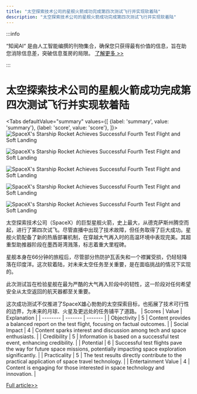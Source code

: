 ```yaml
---
title: "太空探索技术公司的星舰火箭成功完成第四次测试飞行并实现软着陆"
description: "太空探索技术公司的星舰火箭成功完成第四次测试飞行并实现软着陆"
---
```



:::info

“知闻AI“ 是由人工智能编撰的刊物集合，确保您只获得最有价值的信息，旨在助您消除信息差，突破信息茧房的局限。  [了解更多 >>](/zh-Hans/docs/guides)

:::

# 太空探索技术公司的星舰火箭成功完成第四次测试飞行并实现软着陆


<Tabs
	defaultValue="summary"
	values={[
	{label: 'summary', value: 'summary'},
	{label: 'score', value: 'score'},
]}>
<TabItem value="summary">
<img
  src="https://image.informedainews.com/2024/06/Tec-Ld1-1717722980-0.jpg"
  alt="SpaceX's Starship Rocket Achieves Successful Fourth Test Flight and Soft Landing"
/>

<img
  src="https://image.informedainews.com/2024/06/Tec-RUm-1717722980-1.jpg"
  alt="SpaceX's Starship Rocket Achieves Successful Fourth Test Flight and Soft Landing"
/>

<img
  src="https://image.informedainews.com/2024/06/Tec-pcJ-1717722980-2.jpg"
  alt="SpaceX's Starship Rocket Achieves Successful Fourth Test Flight and Soft Landing"
/>

<img
  src="https://image.informedainews.com/2024/06/Tec-jVl-1717722980-3.jpg"
  alt="SpaceX's Starship Rocket Achieves Successful Fourth Test Flight and Soft Landing"
/>

<img
  src="https://image.informedainews.com/2024/06/Tec-XIF-1717722980-4.jpg"
  alt="SpaceX's Starship Rocket Achieves Successful Fourth Test Flight and Soft Landing"
/>



太空探索技术公司（SpaceX）的巨型星舰火箭，史上最大，从德克萨斯州腾空而起，进行了第四次试飞。尽管直播中出现了技术故障，但任务取得了巨大成功。星舰火箭配备了新的热盾部署机制，在穿越大气再入时的高温环境中表现完美。其超重型助推器阶段在墨西哥湾溅落，标志着重大里程碑。

星舰本身在66分钟的旅程后，尽管部分热防护瓦丢失和一个襟翼受损，仍轻轻降落在印度洋。这次软着陆，对未来太空任务至关重要，是在面临挑战的情况下实现的。

此次测试旨在检验星舰在最为严酷的大气再入阶段中的韧性，这一阶段对任何希望安全从太空返回的航天器都至关重要。

这次成功测试不仅推进了SpaceX雄心勃勃的太空探索目标，也拓展了技术可行性的边界，为未来的月球、火星及更远处的任务铺平了道路。
</TabItem>
<TabItem value="score">
	| Scores     | Value   | Explanation |
	| -------- | ------- | ------- |
	| Objectivity  | 5    | Content provides a balanced report on the test flight, focusing on factual outcomes.    |
	| Social Impact | 4     | Content sparks interest and discussion among tech and space enthusiasts.    |
	| Credibility    | 5    | Information is based on a successful test event, enhancing credibility.    |
	| Potential    | 6    | Successful test flights pave the way for future space missions, potentially impacting space exploration significantly.    |
	| Practicality    | 5    | The test results directly contribute to the practical application of space travel technology.    |
	| Entertainment Value    | 4    | Content is engaging for those interested in space technology and innovation.    |
</TabItem>
</Tabs>

[Full article>>](https://wallstreetcn.com/articles/3716723)
